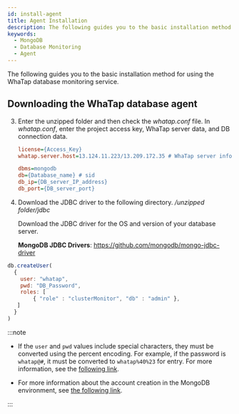```yaml
---
id: install-agent
title: Agent Installation
description: The following guides you to the basic installation method for using the WhaTap database monitoring service.
keywords:
  - MongoDB
  - Database Monitoring
  - Agent
---
```



The following guides you to the basic installation method for using the WhaTap database monitoring service.


<Agentsignupguide />

<Youtube ko='e_UpCgapfQY' en='MIo3HRIOt8M' ja='MIo3HRIOt8M' />


<Createprojectv2 />


<Accesskey />

## Downloading the WhaTap database agent


<Dbinstallagentsteps />

3. Enter the unzipped folder and then check the *whatap.conf* file. In *whatap.conf*, enter the project access key, WhaTap server data, and DB connection data.

   ```ini title='whatap.conf'
   license={Access_Key}
   whatap.server.host=13.124.11.223/13.209.172.35 # WhaTap server information

   dbms=mongodb
   db={Database_name} # sid
   db_ip={DB_server_IP_address}
   db_port={DB_server_port}
   ```

4. Download the JDBC driver to the following directory. _/unzipped folder/jdbc_

   Download the JDBC driver for the OS and version of your database server.

   **MongoDB JDBC Drivers**: https://github.com/mongodb/mongo-jdbc-driver


<Dbinstallagentcommonnotes />


<Dbcreatemonitoringaccount />

```javascript
db.createUser(
  {
    user: "whatap",
    pwd: "DB_Password",
    roles: [
        { "role" : "clusterMonitor", "db" : "admin" },
   ]
  }
)
```

:::note

- If the `user` and `pwd` values ​​include special characters, they must be converted using the percent encoding. For example, if the password is `whatap@#`, it must be converted to `whatap%40%23` for entry. For more information, see the [following link](https://www.mongodb.com/docs/manual/reference/connection-string/#connection-string-components-1).

- For more information about the account creation in the MongoDB environment, see [the following link](https://www.mongodb.com/docs/manual/reference/method/db.createUser/).

:::

<DBuserDesc level={2} />


<Dbcreatedbuserfilebody />


<Dbrunagent />


<Dbinstallxosagent />


<NextStep />
